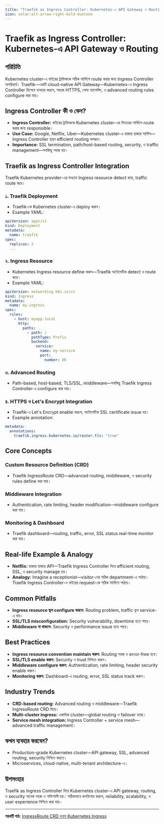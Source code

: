 ```yaml
---
title: "Traefik as Ingress Controller: Kubernetes-এ API Gateway ও Routing"
icon: solar:alt-arrow-right-bold-duotone
---
```


# Traefik as Ingress Controller: Kubernetes-এ API Gateway ও Routing

## পরিচিতি

Kubernetes cluster-এ বাইরের ট্রাফিককে সঠিক সার্ভিসে route করার জন্য Ingress Controller অপরিহার্য। Traefik—একটি cloud-native API Gateway—Kubernetes-এ Ingress Controller হিসেবে ব্যবহার করলে, সহজে HTTPS, লোড ব্যালেন্সিং, ও advanced routing rules configure করা যায়।

## Ingress Controller কী ও কেন?

- **Ingress Controller:** বাইরের ট্রাফিককে Kubernetes cluster-এর ভিতরের সার্ভিসে route করার জন্য responsible।
- **Use Case:** Google, Netflix, Uber—Kubernetes cluster-এ হাজার হাজার সার্ভিস—Ingress Controller ছাড়া efficient routing অসম্ভব।
- **Importance:** SSL termination, path/host-based routing, security, ও traffic management—সবকিছু সহজ হয়।

## Traefik as Ingress Controller Integration

Traefik Kubernetes provider-এর মাধ্যমে Ingress resource detect করে, traffic route করে।

### ১. Traefik Deployment
- Traefik-কে Kubernetes cluster-এ deploy করুন।
- Example YAML:
```yaml
apiVersion: apps/v1
kind: Deployment
metadata:
  name: traefik
spec:
  replicas: 2
  ...
```

### ২. Ingress Resource
- Kubernetes Ingress resource define করুন—Traefik অটোমেটিক detect ও route করে।
- Example YAML:
```yaml
apiVersion: networking.k8s.io/v1
kind: Ingress
metadata:
  name: my-ingress
spec:
  rules:
    - host: myapp.local
      http:
        paths:
          - path: /
            pathType: Prefix
            backend:
              service:
                name: my-service
                port:
                  number: 80
```

### ৩. Advanced Routing
- Path-based, host-based, TLS/SSL, middleware—সবকিছু Traefik Ingress Controller-এ configure করা যায়।

### ৪. HTTPS ও Let's Encrypt Integration
- Traefik-এ Let's Encrypt enable করলে, অটোমেটিক SSL certificate issue হয়।
- Example annotation:
```yaml
metadata:
  annotations:
    traefik.ingress.kubernetes.io/router.tls: "true"
```

## Core Concepts

### Custom Resource Definition (CRD)
- Traefik IngressRoute CRD—advanced routing, middleware, ও security rules define করা যায়।

### Middleware Integration
- Authentication, rate limiting, header modification—middleware configure করা যায়।

### Monitoring & Dashboard
- Traefik dashboard—routing, traffic, error, SSL status real-time monitor করা যায়।

## Real-life Example & Analogy

- **Netflix:** হাজার হাজার API—Traefik Ingress Controller দিয়ে efficient routing, SSL, ও security manage হয়।
- **Analogy:** Imagine a receptionist—visitor-দের সঠিক department-এ পাঠায়। Traefik Ingress Controller-ও বাইরের request-কে সঠিক সার্ভিসে পাঠায়।

## Common Pitfalls

- **Ingress resource ভুল configure করলে:** Routing problem, traffic ভুল service-এ যায়।
- **SSL/TLS misconfiguration:** Security vulnerability, downtime হতে পারে।
- **Middleware না থাকলে:** Security ও performance issue হতে পারে।

## Best Practices

- **Ingress resource convention maintain করুন:** Routing সহজ ও error-free হবে।
- **SSL/TLS enable করুন:** Security ও trust নিশ্চিত করুন।
- **Middleware configure করুন:** Authentication, rate limiting, header security enable করুন।
- **Monitoring করুন:** Dashboard-এ routing, error, SSL status track করুন।

## Industry Trends

- **CRD-based routing:** Advanced routing ও middleware—Traefik IngressRoute CRD দিয়ে।
- **Multi-cluster ingress:** একাধিক cluster—global routing ও failover হচ্ছে।
- **Service mesh integration:** Ingress Controller + service mesh—advanced traffic management।

## কখন ব্যবহার করবেন?

- Production-grade Kubernetes cluster—API gateway, SSL, advanced routing, security নিশ্চিত করতে।
- Microservices, cloud-native, multi-tenant architecture-এ।

## উপসংহার

Traefik as Ingress Controller দিয়ে Kubernetes cluster-এ API gateway, routing, ও security অনেক সহজ ও শক্তিশালী হয়। সঠিকভাবে কনফিগার করলে, reliability, scalability, ও user experience নিশ্চিত করা যায়।

---

**পরবর্তী পাঠ:** [IngressRoute CRD বনাম Kubernetes Ingress](/traefik/ingress-crd)

